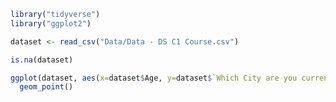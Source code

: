 ```r

library("tidyverse")
library("ggplot2")
```
```r
dataset <- read_csv("Data/Data - DS C1 Course.csv")
```
```r
is.na(dataset)
```

```r
ggplot(dataset, aes(x=dataset$Age, y=dataset$`Which City are you currently residing in?`))+
  geom_point()
```

